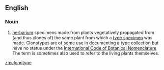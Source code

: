 ==English==

===Noun===
{{en-noun}}

# {{context|botany}} [[herbarium]] specimens made from plants vegetatively propagated from (and thus clones of) the same plant from which a [[type specimen]] was made.  Clonotypes are of some use in documenting a type collection but have no status under the [[w:International Code of Botanical Nomenclature|International Code of Botanical Nomenclature]].  The term is sometimes also used to refer to the living plants themselves.

[[zh:clonotype]]